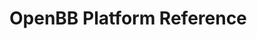 # OpenBB Platform Reference


<ul className="grid grid-cols-1 md:grid-cols-2 lg:grid-cols-3 xl:grid-cols-4 gap-4 -ml-6">
<ReferenceCard
        title="Crypto"
        description="search, historical"
        url="/platform/reference/crypto"
    />
<ReferenceCard
        title="Currency"
        description="reference_rates, search, historical"
        url="/platform/reference/currency"
    />
<ReferenceCard
        title="Derivatives"
        description="curve, historical, chains, unusual"
        url="/platform/reference/derivatives"
    />
<ReferenceCard
        title="Econometrics"
        description="autocorrelation, causality, cointegration, correlation_matrix, ols_regression, ols_regression_summary,..."
        url="/platform/reference/econometrics"
    />
<ReferenceCard
        title="Economy"
        description="balance_of_payments, calendar, cpi, risk_premium, forecast, nominal, real"
        url="/platform/reference/economy"
    />
<ReferenceCard
        title="Equity"
        description="market_snapshots, profile, screener, search, dividend, earnings, ipo, split, peers, otc, active,..."
        url="/platform/reference/equity"
    />
<ReferenceCard
        title="Etf"
        description="countries, historical, holdings, holdings_date, holdings_performance, info, price_performance, search, sectors,..."
        url="/platform/reference/etf"
    />
<ReferenceCard
        title="Fixedincome"
        description="sofr, commercial_paper, hqm, ice_bofa, moody, spot_rates, eu_yield_curve, treasury_auctions, treasury_rates,..."
        url="/platform/reference/fixedincome"
    />
<ReferenceCard
        title="Index"
        description="available, constituents, european, european_constituents, fred, market, search, snapshots, sp500_multiples"
        url="/platform/reference/index"
    />
<ReferenceCard
        title="News"
        description="company, world"
        url="/platform/reference/news"
    />
<ReferenceCard
        title="Quantitative"
        description="capm, kurtosis, normality, omega_ratio, quantile, sharpe_ratio, skewness, sortino_ratio, summary, unitroot_test"
        url="/platform/reference/quantitative"
    />
<ReferenceCard
        title="Regulators"
        description="cot, cot_search, cik_map, filings, institutions_search, rss_litigation, schema_files, sic_search, symbol_map"
        url="/platform/reference/regulators"
    />
<ReferenceCard
        title="Technical"
        description="ad, adosc, adx, aroon, atr, bbands, cci, cg, clenow, cones, demark, donchian, ema, fib, fisher, hma, ichimoku,..."
        url="/platform/reference/technical"
    />
</ul>
